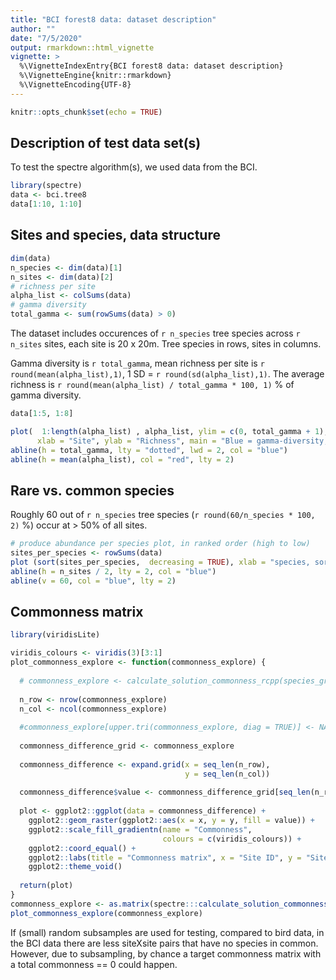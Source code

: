```yaml
---
title: "BCI forest8 data: dataset description"
author: ""
date: "7/5/2020"
output: rmarkdown::html_vignette
vignette: >
  %\VignetteIndexEntry{BCI forest8 data: dataset description}
  %\VignetteEngine{knitr::rmarkdown}
  %\VignetteEncoding{UTF-8}
---
```


```r
knitr::opts_chunk$set(echo = TRUE)
```

## Description of test data set(s)
To test the spectre algorithm(s), we used data from the BCI.  

```r
library(spectre)
data <- bci.tree8
data[1:10, 1:10]
```

## Sites and species, data structure



```r
dim(data)
n_species <- dim(data)[1]
n_sites <- dim(data)[2]
# richness per site
alpha_list <- colSums(data)
# gamma diversity
total_gamma <- sum(rowSums(data) > 0)


```
The dataset includes occurences of `r n_species` tree species across `r n_sites` sites, each site is 20 x 20m. Tree species in rows, sites in columns. 

Gamma diversity is `r total_gamma`, mean richness per site is `r round(mean(alpha_list),1) `, 1 SD = `r round(sd(alpha_list),1)`. The average richness is `r round(mean(alpha_list) / total_gamma * 100, 1)` % of gamma diversity.

```r

data[1:5, 1:8]

plot(  1:length(alpha_list) , alpha_list, ylim = c(0, total_gamma + 1),
      xlab = "Site", ylab = "Richness", main = "Blue = gamma-diversity, red = mean(richness)")
abline(h = total_gamma, lty = "dotted", lwd = 2, col = "blue")
abline(h = mean(alpha_list), col = "red", lty = 2)
```

## Rare vs. common species
Roughly 60 out of `r n_species` tree species (`r round(60/n_species * 100, 2)  ` %) occur at > 50% of all sites. 

```r
# produce abundance per species plot, in ranked order (high to low)
sites_per_species <- rowSums(data)
plot (sort(sites_per_species,  decreasing = TRUE), xlab = "species, sorted by occupied number of sites", ylab = "occurance at n sites")
abline(h = n_sites / 2, lty = 2, col = "blue")
abline(v = 60, col = "blue", lty = 2)
```


## Commonness matrix


```r
library(viridisLite)

viridis_colours <- viridis(3)[3:1]
plot_commonness_explore <- function(commonness_explore) {
  
  # commonness_explore <- calculate_solution_commonness_rcpp(species_grid[[1]])
  
  n_row <- nrow(commonness_explore)
  n_col <- ncol(commonness_explore)
  
  #commonness_explore[upper.tri(commonness_explore, diag = TRUE)] <- NA
  
  commonness_difference_grid <- commonness_explore 
  
  commonness_difference <- expand.grid(x = seq_len(n_row), 
                                       y = seq_len(n_col))
  
  commonness_difference$value <- commonness_difference_grid[seq_len(n_row * n_col)]
  
  plot <- ggplot2::ggplot(data = commonness_difference) + 
    ggplot2::geom_raster(ggplot2::aes(x = x, y = y, fill = value)) + 
    ggplot2::scale_fill_gradientn(name = "Commonness", 
                                  colours = c(viridis_colours)) + 
    ggplot2::coord_equal() + 
    ggplot2::labs(title = "Commonness matrix", x = "Site ID", y = "Site ID")+
    ggplot2::theme_void()
  
  return(plot)
}
commonness_explore <- as.matrix(spectre:::calculate_solution_commonness_rcpp(data))
plot_commonness_explore(commonness_explore)

```

If (small) random subsamples are used for testing, compared to bird data, in the BCI data there are less siteXsite pairs that have no species in common. However, due to subsampling, by chance a target commonness matrix with a total commonness == 0 could happen. 
